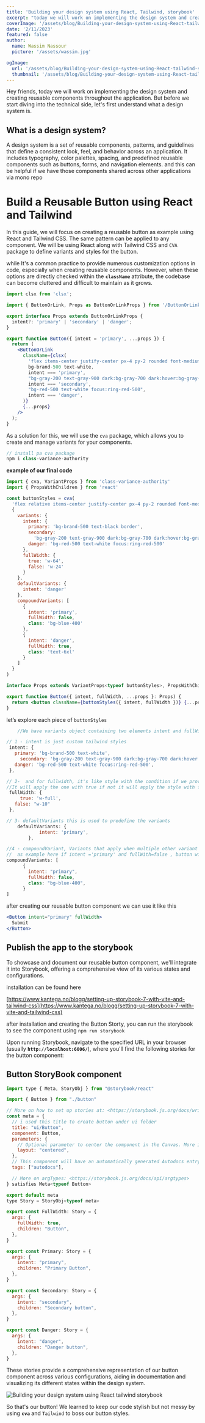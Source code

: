```yaml
---
title: 'Building your design system using React, Tailwind, storybook'
excerpt: "today we will work on implementing the design system and creating reusable components throughout the application. But before we start diving into the technical side, let's first understand what a design system is..."
coverImage: '/assets/blog/Building-your-design-system-using-React-tailwind-storybook/cover.png'
date: '2/11/2023'
featured: false
author:
  name: Wassim Nassour
  picture: '/assets/wassim.jpg'

ogImage:
  url: '/assets/blog/Building-your-design-system-using-React-tailwind-storybook/cover.png'
  thumbnail: '/assets/blog/Building-your-design-system-using-React-tailwind-storybook/cover.png'
---
```


Hey friends, today we will work on implementing the design system and creating reusable components throughout the application. But before we start diving into the technical side, let's first understand what a design system is.

## **What is a design system?**

A design system is a set of reusable components, patterns, and guidelines that define a consistent look, feel, and behavior across an application. It includes typography, color palettes, spacing, and predefined reusable components such as buttons, forms, and navigation elements. and this can be helpful if we have those components shared across other applications via mono repo

# **Build a Reusable Button using React and Tailwind**

In this guide, we will focus on creating a reusable button as example using React and Tailwind CSS. The same pattern can be applied to any component. We will be using React along with Tailwind CSS and `CVA` package to define variants and styles for the button.

while It's a common practice to provide numerous customization options in code, especially when creating reusable components. However, when these options are directly checked within the **`className`** attribute, the codebase can become cluttered and difficult to maintain as it grows.

```jsx
import clsx from 'clsx';

import { ButtonOrLink, Props as ButtonOrLinkProps } from '/ButtonOrLink';

export interface Props extends ButtonOrLinkProps {
  intent?: 'primary' | 'secondary' | 'danger';
}

export function Button({ intent = 'primary', ...props }) {
  return (
    <ButtonOrLink
      className={clsx(
        'flex items-center justify-center px-4 py-2 rounded font-medium focus:outline-none',
        bg-brand-500 text-white,
        intent === 'primary',
        "bg-gray-200 text-gray-900 dark:bg-gray-700 dark:hover:bg-gray-600",
        intent === 'secondary',
        "bg-red-500 text-white focus:ring-red-500",
        intent === 'danger',
      )}
      {...props}
    />
  );
}

```

As a solution for this, we will use the `cva` package, which allows you to create and manage variants for your components.

```jsx
// install pa cva package
npm i class-variance-authority

```

**example of our final code**

```jsx
import { cva, VariantProps } from 'class-variance-authority'
import { PropsWithChildren } from 'react'

const buttonStyles = cva(
  'flex relative items-center justify-center px-4 py-2 rounded font-medium focus:outline-none focus:ring-2 focus:ring-offset-white dark:focus:ring-offset-black focus:ring-offset-1 disabled:opacity-60 disabled:pointer-events-none hover:bg-opacity-80',
  {
    variants: {
      intent: {
        primary: 'bg-brand-500 text-black border',
        secondary:
          'bg-gray-200 text-gray-900 dark:bg-gray-700 dark:hover:bg-gray-600 dark:text-gray-100 focus:ring-gray-500',
        danger: 'bg-red-500 text-white focus:ring-red-500'
      },
      fullWidth: {
        true: 'w-64',
        false: 'w-24'
      }
    },
    defaultVariants: {
      intent: 'danger'
    },
    compoundVariants: [
      {
        intent: 'primary',
        fullWidth: false,
        class: 'bg-blue-400'
      },
      {
        intent: 'danger',
        fullWidth: true,
        class: 'text-6xl'
      }
    ]
  }
)

interface Props extends VariantProps<typeof buttonStyles>, PropsWithChildren {}

export function Button({ intent, fullWidth, ...props }: Props) {
  return <button className={buttonStyles({ intent, fullWidth })} {...props} />
}
```

let’s explore each piece of `buttonStyles`

```jsx
	//We have variants object containing two elements intent and fullWith

// 1 - intent is just custom tailwind styles
 intent: {
   primary: 'bg-brand-500 text-white',
	 secondary:	'bg-gray-200 text-gray-900 dark:bg-gray-700 dark:hover:bg-gray-600 dark:text-gray-100 focus:ring-gray-500',
   danger: 'bg-red-500 text-white focus:ring-red-500',
 },

// 2-  and for fullwidth, it's like style with the condition if we provide fullWidth
//It will apply the one with true if not it will apply the style with false
 fullWidth: {
	 true: 'w-full',
   false: "w-10"
 },

// 3- defaultVariants this is used to predefine the variants
	defaultVariants: {
			intent: 'primary',
		},

//4 - compoundVariant, Variants that apply when multiple other variant conditions are met.
//  as example here if intent ='primary' and fullWith=false , button will apply the 3
compoundVariants: [
      {
        intent: "primary",
        fullWidth: false,
        class: "bg-blue-400",
      }
]

```

after creating our reusable button component we can use it like this

```jsx
<Button intent="primary" fullWidth>
  Submit
</Button>
```

## **Publish the app to the storybook**

To showcase and document our reusable button component, we'll integrate it into Storybook, offering a comprehensive view of its various states and configurations.

installation can be found here

[https://www.kantega.no/blogg/setting-up-storybook-7-with-vite-and-tailwind-css](https://www.kantega.no/blogg/setting-up-storybook-7-with-vite-and-tailwind-css)

after installation and creating the Button Storty, you can run the storybook to see the component using `npm run storybook`

Upon running Storybook, navigate to the specified URL in your browser (usually **`http://localhost:6006/`**), where you'll find the following stories for the button component:

## Button StoryBook component

```jsx
import type { Meta, StoryObj } from "@storybook/react"

import { Button } from "./button"

// More on how to set up stories at: <https://storybook.js.org/docs/writing-stories#default-export>
const meta = {
  // i used this title to create button under ui folder
  title: "ui/Button",
  component: Button,
  parameters: {
    // Optional parameter to center the component in the Canvas. More info: <https://storybook.js.org/docs/configure/story-layout>
    layout: "centered",
  },
  // This component will have an automatically generated Autodocs entry: <https://storybook.js.org/docs/writing-docs/autodocs>
  tags: ["autodocs"],

  // More on argTypes: <https://storybook.js.org/docs/api/argtypes>
} satisfies Meta<typeof Button>

export default meta
type Story = StoryObj<typeof meta>

export const FullWidth: Story = {
  args: {
    fullWidth: true,
    children: "Button",
  },
}

export const Primary: Story = {
  args: {
    intent: "primary",
    children: "Primary Button",
  },
}

export const Secondary: Story = {
  args: {
    intent: "secondary",
    children: "Secondary button",
  },
}

export const Danger: Story = {
  args: {
    intent: "danger",
    children: "Danger button",
  },
}

```

These stories provide a comprehensive representation of our button component across various configurations, aiding in documentation and visualizing its different states within the design system.

![Building your design system using React tailwind storybook](/assets/blog/Building-your-design-system-using-React-tailwind-storybook/react-tailwind-storybook.png)

So that's our button! We learned to keep our code stylish but not messy by using **`cva`** and `Tailwind` to boss our button styles.
